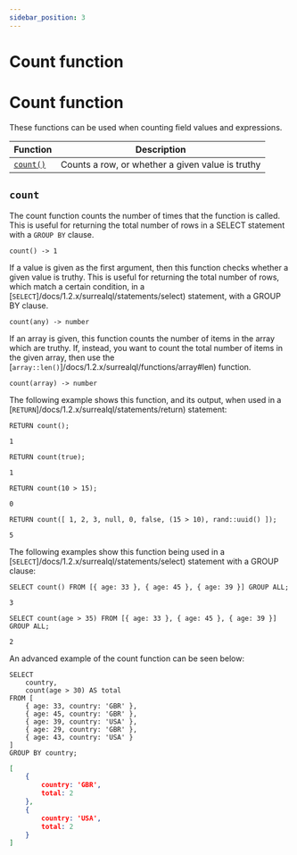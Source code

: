 ```yaml
---
sidebar_position: 3
---
```


# Count function

# Count function

These functions can be used when counting field values and expressions.

<table>
<thead>
  <tr>
    <th>Function</th>
    <th>Description</th>
  </tr>
</thead>
<tbody>
  <tr>
    <td><a href="#count"><code>count()</code></a></td>
    <td>Counts a row, or whether a given value is truthy</td>
  </tr>
</tbody>
</table>

## `count`

The count function counts the number of times that the function is called. This is useful for returning the total number of rows in a SELECT statement with a `GROUP BY` clause.

```surql title="API DEFINITION"
count() -> 1
```
If a value is given as the first argument, then this function checks whether a given value is truthy. This is useful for returning the total number of rows, which match a certain condition, in a [`SELECT`]/docs/1.2.x/surrealql/statements/select) statement, with a GROUP BY clause.

```surql title="API DEFINITION"
count(any) -> number
```

If an array is given, this function counts the number of items in the array which are truthy. If, instead, you want to count the total number of items in the given array, then use the [`array::len()`]/docs/1.2.x/surrealql/functions/array#len) function.

```surql title="API DEFINITION"
count(array) -> number
```
The following example shows this function, and its output, when used in a [`RETURN`]/docs/1.2.x/surrealql/statements/return) statement:

```surql 
RETURN count();

1
```
```surql
RETURN count(true);

1
```
```surql
RETURN count(10 > 15);

0
```
```surql
RETURN count([ 1, 2, 3, null, 0, false, (15 > 10), rand::uuid() ]);

5
```
The following examples show this function being used in a [`SELECT`]/docs/1.2.x/surrealql/statements/select) statement with a GROUP clause: 

```surql
SELECT count() FROM [{ age: 33 }, { age: 45 }, { age: 39 }] GROUP ALL;

3
```
```surql
SELECT count(age > 35) FROM [{ age: 33 }, { age: 45 }, { age: 39 }] GROUP ALL;

2
```
An advanced example of the count function can be seen below:

```surql
SELECT
	country,
	count(age > 30) AS total
FROM [
	{ age: 33, country: 'GBR' },
	{ age: 45, country: 'GBR' },
	{ age: 39, country: 'USA' },
	{ age: 29, country: 'GBR' },
	{ age: 43, country: 'USA' }
]
GROUP BY country;
```
```json
[
	{
		country: 'GBR',
		total: 2
	},
	{
		country: 'USA',
		total: 2
	}
]
```

<br /><br />